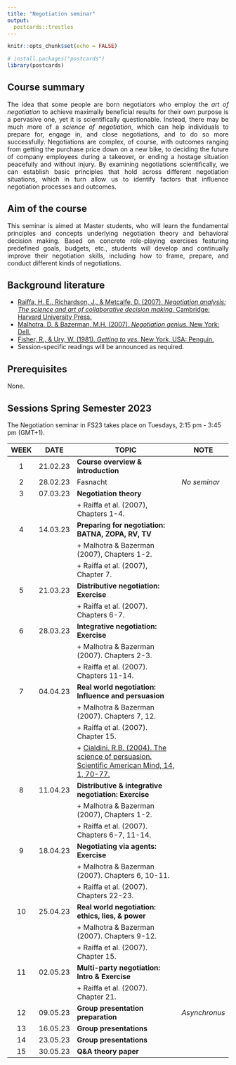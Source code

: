 ```yaml
---
title: "Negotiation seminar"
output:
  postcards::trestles
---
```


```r
knitr::opts_chunk$set(echo = FALSE)

# install.packages("postcards")
library(postcards)
```

## Course summary
<p style="text-align:justify;">The idea that some people are born negotiators who employ the _art of negotiation_ to achieve maximally beneficial results for their own purpose is a pervasive one, yet it is scientifically questionable. Instead, there may be much more of a _science of negotiation_, which can help individuals to prepare for, engage in, and close negotiations, and to do so more successfully. Negotiations are complex, of course, with outcomes ranging from getting the purchase price down on a new bike, to deciding the future of company employees during a takeover, or ending a hostage situation peacefully and without injury. By examining negotiations scientifically, we can establish basic principles that hold across different negotiation situations, which in turn allow us to identify factors that influence negotiation processes and outcomes. </p>

## Aim of the course
<p style="text-align:justify;">This seminar is aimed at Master students, who will learn the fundamental principles and concepts underlying negotiation theory and behavioral decision making. Based on concrete role-playing exercises featuring predefined goals, budgets, etc., students will develop and continually improve their negotiation skills, including how to frame, prepare, and conduct different kinds of negotiations.</p>

## Background literature
+ [Raiffa, H. E., Richardson, J., & Metcalfe, D. (2007). _Negotiation analysis: The science and art of collaborative decision making._ Cambridge: Harvard University Press.](https://books.google.ch/books?hl=en&lr=&id=e2n9DwAAQBAJ&oi=fnd&pg=PT6&dq=Negotiation+analysis:+The+science+and+art+of+collaborative+decision+making&ots=40nVUGafcp&sig=JZVpC8mogdIkLAgD6U9jlikbEdU&redir_esc=y#v=onepage&q=Negotiation%20analysis%3A%20The%20science%20and%20art%20of%20collaborative%20decision%20making&f=false)
+ [Malhotra, D. & Bazerman, M.H. (2007). _Negotiation genius._ New York: Dell.]((https://books.google.ch/books?hl=en&lr=&id=ChWCIeUW3CEC&oi=fnd&pg=PA1&dq=Negotiation+Genius:+How+to+Overcome+Obstacles+and+Achieve+Brilliant+Results+at+the+Bargaining+Table+and+Beyond&ots=wQpnbOt7bA&sig=qdq_MKoxoUQDA_hnm_4QGMoZlj4&redir_esc=y#v=onepage&q=Negotiation%20Genius%3A%20How%20to%20Overcome%20Obstacles%20and%20Achieve%20Brilliant%20Results%20at%20the%20Bargaining%20Table%20and%20Beyond&f=false))
+ [Fisher, R., & Ury, W. (1981). _Getting to yes._ New York, USA: Penguin.](https://www.cdowcym.org/documents/resources/gettingtoyes.pdf)
+ Session-specific readings will be announced as required.

## Prerequisites
None.

## Sessions Spring Semester 2023
The Negotiation seminar in FS23 takes place on Tuesdays, 2:15 pm - 3:45 pm (GMT+1).


|  WEEK   |    DATE     | TOPIC                                                               | NOTE             | 
| :------:| ---------   | ------------------------------------------------------------------- | ---------------- | 
| 1       | 21.02.23    | **Course overview & introduction**                                  |                  | 
| 2       | 28.02.23    | Fasnacht                                                            | *No seminar*     |             
| 3       | 07.03.23    | **Negotiation theory**                                              
|         |             | + Raiffa et al. (2007), Chapters 1-4.                               |                  |
| 4       | 14.03.23    | **Preparing for negotiation: BATNA, ZOPA, RV, TV**                  
|         |             | + Malhotra & Bazerman (2007), Chapters 1-2.                         
|         |             | + Raiffa et al. (2007), Chapter 7.                                  |                  |
| 5       | 21.03.23    | **Distributive negotiation: Exercise**                              
|         |             | + Raiffa et al. (2007). Chapters 6-7.                               |                  |
| 6       | 28.03.23    | **Integrative negotiation: Exercise**                               
|         |             | + Malhotra & Bazerman (2007). Chapters 2-3.
|         |             | + Raiffa et al. (2007). Chapters 11-14.                             |                  |
| 7       | 04.04.23    | **Real world negotiation: Influence and persuasion**                               
|         |             | + Malhotra & Bazerman (2007). Chapters 7, 12.
|         |             | + Raiffa et al. (2007). Chapter 15.                             
|         |             | + [Cialdini. R.B. (2004). The science of persuasion. Scientific American Mind, 14, 1, 70-77.](https://www.jstor.org/stable/24939368) | |
| 8       | 11.04.23    | **Distributive & integrative negotiation: Exercise**                
|         |             | + Malhotra & Bazerman (2007), Chapters 1-2.  
|         |             | + Raiffa et al. (2007). Chapters 6-7, 11-14.                        |                  |
| 9       | 18.04.23    | **Negotiating via agents: Exercise**        
|         |             | + Malhotra & Bazerman (2007). Chapters 6, 10-11.                        
|         |             | + Raiffa et al. (2007). Chapters 22-23.                             |                  | 
| 10      | 25.04.23    | **Real world negotiation: ethics, lies, & power**                        
|         |             | + Malhotra & Bazerman (2007). Chapters 9-12.
|         |             | + Raiffa et al. (2007). Chapter 15.                                 |                  |
| 11      | 02.05.23    | **Multi-party negotiation: Intro & Exercise**                       
|         |             | + Raiffa et al. (2007). Chapter 21.                                 |                  |
| 12      | 09.05.23    | **Group presentation preparation**                                 | *Asynchronus*    |   
| 13      | 16.05.23    | **Group presentations**                                             |                  | 
| 14      | 23.05.23    | **Group presentations**                                             |                  | 
| 15      | 30.05.23    | **Q&A theory paper**                                                |                  |

                      






